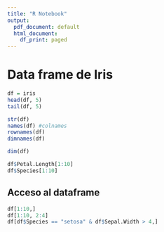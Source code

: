```yaml
---
title: "R Notebook"
output:
  pdf_document: default
  html_document:
    df_print: paged
---
```


# Data frame de Iris

```r
df = iris
head(df, 5)
tail(df, 5)

str(df)
names(df) #colnames
rownames(df)
dimnames(df)

dim(df)

df$Petal.Length[1:10]
df$Species[1:10]
```

## Acceso al dataframe
```r
df[1:10,]
df[1:10, 2:4]
df[df$Species == "setosa" & df$Sepal.Width > 4,]
```

